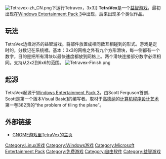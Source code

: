[[File:Tetravex-zh_CN.png|thumb]]下运行Tetravex，3x3]]
'''TetraVex'''是一个[[益智游戏|益智游戏]]，最初出现在[[Windows_Entertainment_Pack_3|Windows Entertainment Pack 3]]中出现，后来出现多个类似作品。

== 玩法 ==
TetraVex边缘对齐的益智游戏。将部件放置成相同数互相碰到的形式。游戏是定时的，分数记在系统裡。基本：3x3的网格之外有九个方形滑块，每一侧都有一个数字，目的是把所有滑块以最快速度都放到网格上。两个滑块连接部分数字必须相同。支持从2x2到6x6的范围。
[[File:Tetravex-Finish.png|thumb]]

== 起源 ==
TetraVex起源于[[Windows_Entertainment_Pack_3|Windows Entertainment Pack 3]]，由Scott Ferguson首创，Scott是第一个版本Visual Basic[http://www.forestmoon.com/BIRTHofVB/BIRTHofVB.html]{{Wayback|url=http://www.forestmoon.com/BIRTHofVB/BIRTHofVB.html |date=20100607125234 }}的编写者。取材于[[高德纳|高德纳]]的[[计算机程序设计艺术|计算机程序设计艺术]]第一卷382页的“the problem of tiling the plane”。

{{Portal|自由软件|Free Software Portal Logo.svg}}
{{Portal|电子游戏|Gamepad.svg}}

== 外部链接 ==

*[https://web.archive.org/web/20081231031705/http://live.gnome.org/Tetravex GNOME游戏里TetraVex的主页]

[[Category:Linux游戏|Category:Linux游戏]]
[[Category:Windows游戏|Category:Windows游戏]]
[[Category:Microsoft_Entertainment_Pack|Category:Microsoft Entertainment Pack]]
[[Category:免费游戏|Category:免费游戏]]
[[Category:自由软件|Category:自由软件]]
[[Category:益智游戏|Category:益智游戏]]